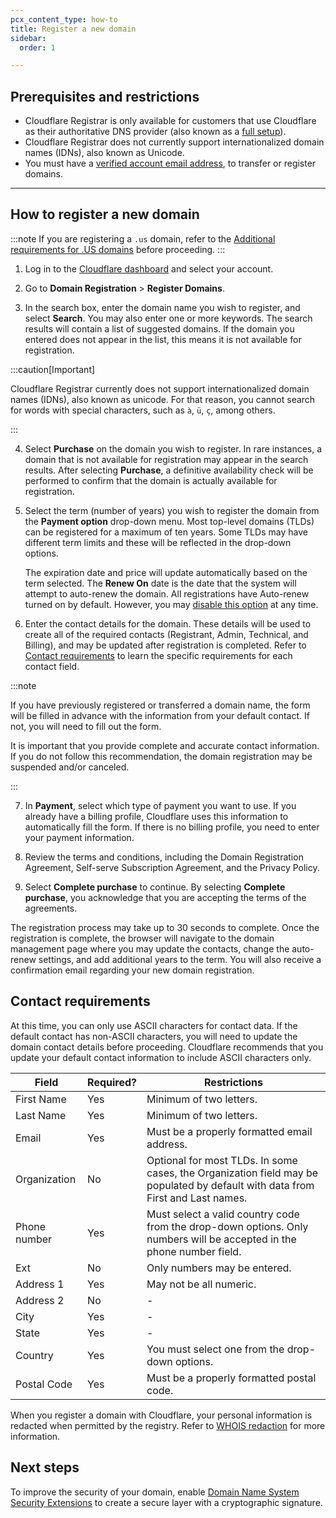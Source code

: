```yaml
---
pcx_content_type: how-to
title: Register a new domain
sidebar:
  order: 1

---
```


## Prerequisites and restrictions

* Cloudflare Registrar is only available for customers that use Cloudflare as their authoritative DNS provider (also known as a [full setup](/dns/zone-setups/)).
* Cloudflare Registrar does not currently support internationalized domain names (IDNs), also known as Unicode.
* You must have a [verified account email address](/fundamentals/setup/account/verify-email-address/), to transfer or register domains.

***

## How to register a new domain

:::note
If you are registering a `.us` domain, refer to the [Additional requirements for .US domains](/registrar/top-level-domains/us-domains/) before proceeding.
:::

1. Log in to the [Cloudflare dashboard](https://dash.cloudflare.com/login) and select your account.

2. Go to **Domain Registration** > **Register Domains**.

3. In the search box, enter the domain name you wish to register, and select **Search**. You may also enter one or more keywords. The search results will contain a list of suggested domains. If the domain you entered does not appear in the list, this means it is not available for registration.

:::caution[Important]


Cloudflare Registrar currently does not support internationalized domain names (IDNs), also known as unicode. For that reason, you cannot search for words with special characters, such as `à`, `ü`, `ç`, among others.


:::

4. Select **Purchase** on the domain you wish to register. In rare instances, a domain that is not available for registration may appear in the search results. After selecting **Purchase**, a definitive availability check will be performed to confirm that the domain is actually available for registration.

5. Select the term (number of years) you wish to register the domain from the **Payment option** drop-down menu. Most top-level domains (TLDs) can be registered for a maximum of ten years. Some TLDs may have different term limits and these will be reflected in the drop-down options.

   The expiration date and price will update automatically based on the term selected. The **Renew On** date is the date that the system will attempt to auto-renew the domain. All registrations have Auto-renew turned on by default. However, you may [disable this option](/registrar/account-options/renew-domains/) at any time.

6. Enter the contact details for the domain. These details will be used to create all of the required contacts (Registrant, Admin, Technical, and Billing), and may be updated after registration is completed. Refer to [Contact requirements](#contact-requirements) to learn the specific requirements for each contact field.

:::note


If you have previously registered or transferred a domain name, the form will be filled in advance with the information from your default contact. If not, you will need to fill out the form.

It is important that you provide complete and accurate contact information. If you do not follow this recommendation, the domain registration may be suspended and/or canceled.


:::

7. In **Payment**, select which type of payment you want to use. If you already have a billing profile, Cloudflare uses this information to automatically fill the form. If there is no billing profile, you need to enter your payment information.

8. Review the terms and conditions, including the Domain Registration Agreement, Self-serve Subscription Agreement, and the Privacy Policy.

9. Select **Complete purchase** to continue. By selecting **Complete purchase**, you acknowledge that you are accepting the terms of the agreements.

The registration process may take up to 30 seconds to complete. Once the registration is complete, the browser will navigate to the domain management page where you may update the contacts, change the auto-renew settings, and add additional years to the term. You will also receive a confirmation email regarding your new domain registration.

## Contact requirements

At this time, you can only use ASCII characters for contact data. If the default contact has non-ASCII characters, you will need to update the domain contact details before proceeding. Cloudflare recommends that you update your default contact information to include ASCII characters only.



| Field        | Required? | Restrictions                                                                                                                   |
| ------------ | --------- | ------------------------------------------------------------------------------------------------------------------------------ |
| First Name   | Yes       | Minimum of two letters.                                                                                                        |
| Last Name    | Yes       | Minimum of two letters.                                                                                                        |
| Email        | Yes       | Must be a properly formatted email address.                                                                                    |
| Organization | No        | Optional for most TLDs. In some cases, the Organization field may be populated by default with data from First and Last names. |
| Phone number | Yes       | Must select a valid country code from the drop-down options. Only numbers will be accepted in the phone number field.          |
| Ext          | No        | Only numbers may be entered.                                                                                                   |
| Address 1    | Yes       | May not be all numeric.                                                                                                        |
| Address 2    | No        | -                                                                                                                              |
| City         | Yes       | -                                                                                                                              |
| State        | Yes       | -                                                                                                                              |
| Country      | Yes       | You must select one from the drop-down options.                                                                                |
| Postal Code  | Yes       | Must be a properly formatted postal code.                                                                                      |



When you register a domain with Cloudflare, your personal information is redacted when permitted by the registry. Refer to [WHOIS redaction](/registrar/account-options/whois-redaction/) for more information.

## Next steps

To improve the security of your domain, enable [Domain Name System Security Extensions](/registrar/get-started/enable-dnssec/) to create a secure layer with a cryptographic signature.
